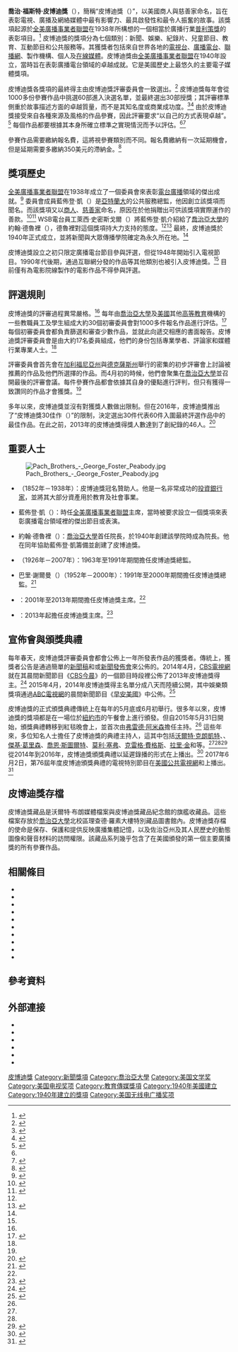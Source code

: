 {{NoteTA
|G1 = People
|G2 = Organization
}}
{{Expand English|Peabody Awards|time=2022-05-23T05:36:08+00:00}}
{{Infobox award
| name             = 皮博迪獎
| image            = File:George Foster Peabody Awards.jpg
| image_size       = 260px
| awarded_for      = 授予做出傑出成就和功勛公共服務的[[電視台|電視台]]、[[廣播電台|廣播電台]]、[[聯播網|聯播網]]、製作機構、個人及[[互聯網|互聯網網站]]。
| date             = {{Start date and age|1941|03|29}}
| country          = {{USA}}
| presenter        = [[喬治亞大學|喬治亞大學]]{{Link-en|亨利·格雷迪新聞與大眾傳播學院|Henry W. Grady College of Journalism and Mass Communication|新聞與大眾傳播學院}}
| website          = {{URL|https://peabodyawards.com/}}
}}

'''喬治·福斯特·皮博迪獎'''（{{Lang-en|The George Foster Peabody Awards}}），簡稱“皮博迪獎（{{lang|en|Peabody Awards}}）”，以美國商人與慈善家{{Link-en|喬治·福斯特·皮博迪|George Foster Peabody}}命名，旨在表彰電視、廣播及網絡媒體中最有影響力、最具啟發性和最令人振奮的故事。該獎項起源於[[全美廣播事業者聯盟|全美廣播事業者聯盟]]在1938年所構想的一個相當於廣播行業[[普利策獎|普利策獎]]的表彰項目。<ref>{{cite web |author1=John M. Cunningham |title=Peabody Award |url=https://www.britannica.com/topic/Peabody-Award |publisher=[[大英百科全書|大英百科全書]] |accessdate=2022-05-23 |language=en}}</ref> 皮博迪獎的獎項分為七個類別：新聞、娛樂、紀錄片、兒童節目、教育、互動節目和公共服務等。其獲獎者包括來自世界各地的[[電視台|電視台]]、[[廣播電台|廣播電台]]、[[聯播網|聯播網]]、製作機構、個人及[[互聯網|在線媒體]]。皮博迪獎由[[全美廣播事業者聯盟|全美廣播事業者聯盟]]在1940年設立，當時旨在表彰廣播電台領域的卓越成就。它是美國歷史上最悠久的主要電子媒體獎項。

皮博迪獎各獎項的最終得主由皮博迪獎評審委員會一致選出。<ref>{{cite web |title=Our Story |url=https://peabodyawards.com/our-story/ |publisher=皮博迪獎 |accessdate=2022-05-23 |language=en |quote=Chosen each year by a diverse Board of Jurors through unanimous vote,}}</ref> 皮博迪獎每年會從1000多份參賽作品中挑選60部進入決選名單，並最終選出30部授獎；其評審標準側重於故事描述方面的卓越質量，而不是其知名度或商業成功度。<ref name="Moore">{{cite news |author1={{Link-en|弗雷澤·摩爾|Frazier Moore}} |title=Emmys over? Now let's get acquainted with the Peabodys |url=https://news.google.com/newspapers?id=0UwLAAAAIBAJ&pg=6671,4207961&dq=peabody-award+television+1948&hl=en |via=[[Google新闻|Google新闻]] |newspaper={{Link-en|每日信使報 (亞利桑那州)|The Daily Courier (Arizona)|每日信使報}} |publisher=[[美聯社|美聯社]] |accessdate=2022-05-23 |page=3B |language=en |date=2002-09-26}}</ref><ref name="Shearer">{{cite web |author1=Lee Shearer |title=UGA names new Peabody director |url=http://onlineathens.com/stories/032701/uga_0327010006.shtml |publisher={{Link-en|雅典旗幟－先驅報|Athens Banner-Herald}} |accessdate=2022-05-23 |archiveurl=https://web.archive.org/web/20130605141124/http://onlineathens.com/stories/032701/uga_0327010006.shtml |archivedate=2013-06-05 |language=en |date=2001-03-27}}</ref> 由於皮博迪獎接受來自各種來源及風格的作品參賽，因此評審要求“以自己的方式表現卓越”。<ref name="Variety">{{cite web |title=Peabody board casts wide net for excellence |url=https://variety.com/2011/film/news/peabody-board-casts-wide-net-for-excellence-1118037186/ |publisher=[[綜藝_(雜誌)|綜藝]] |accessdate=2022-05-23 |language=en |date=2011-05-21}}</ref> 每個作品都要根據其本身所確立標準之實現情況而予以評估。<ref name="Moore" /><ref>{{cite web |author1=Jenny Lawhorn |title=NPR Wins Peabody Award for Iraq Reporting |url=https://www.npr.org/about/press/050409.peabody.html |publisher=[[全國公共廣播電台|全國公共廣播電台]] |accessdate=2022-05-23 |archiveurl=https://web.archive.org/web/20050907063311/https://www.npr.org/about/press/050409.peabody.html |archivedate=2005-09-07 |language=en |date=2005-04-09}}</ref>

參賽作品需要繳納報名費，這將視參賽類別而不同。報名費繳納有一次延期機會，但是延期需要多繳納350美元的滯納金。<ref>{{cite web |title=4. Entry Fees & Late Period - Submissions for 2021 Peabody Awards |url=https://peabodyawards.com/submit/ |publisher=皮博迪獎 |accessdate=2022-05-23 |language=en}}</ref>

== 獎項歷史 ==
[[全美廣播事業者聯盟|全美廣播事業者聯盟]]在1938年成立了一個委員會來表彰[[電台廣播|電台廣播]]領域的傑出成就。<ref>{{cite news |title=Broadcasters Honor Rusk |url=https://news.google.com/newspapers?id=NQ1SAAAAIBAJ&pg=2642,2766145&dq=1939+national+association+of+broadcasters+peabody&hl=en |accessdate=2022-05-23 |work={{Link-en|奧爾巴尼先驅報|The Albany Herald}} |agency=[[美聯社|美聯社]] |date=1989-01-19 |page=6A |language=en |via=[[Google新聞|Google新聞]]}}</ref> 委員會成員藍佈登·凱（{{lang|en|Lambdin Kay}}）是[[亞特蘭大|亞特蘭大]]{{Link-en|WSB (調幅廣播)|WSB (AM)|WSB電台}}的公共服務總監，他因創立該獎項而聞名。而該獎項又以[[商人|商人]]、[[慈善家|慈善家]]{{Link-en|喬治·福斯特·皮博迪|George Foster Peabody}}命名，原因在於他捐贈出可供該獎項實際運作的善款。<ref>{{cite web |title=New Order of Merit |url=http://www.time.com/time/magazine/article/0%2C9171%2C765429%2C00.html |publisher=[[時代雜誌|時代周刊]] |accessdate=2022-05-23 |archiveurl=https://web.archive.org/web/20071209181428/http://www.time.com/time/magazine/article/0,9171,765429,00.html |archivedate=2007-12-09 |language=en |date=1941-04-07}}</ref><ref name="TheStreet">{{cite web |title=60 Minutes Journalist To Deliver UGA's Peabody-Smithgall Lecture |url=http://www.thestreet.com/story/11048680/60-minutes-journalist-to-deliver-ugas-peabody-smithgall-lecture.html |website={{Link-en|華爾街 (網站)|TheStreet|華爾街}} |publisher=[[美通社|美通社]] |accessdate=2022-05-23 |archiveurl=https://archive.ph/20130630102916/http://www.thestreet.com/story/11048680/60-minutes-journalist-to-deliver-ugas-peabody-smithgall-lecture.html |archivedate=2013-06-30 |language=en |date=2011-03-16}}</ref> WSB電台員工萊西·史密斯戈爾（{{lang|en|Lessie Smithgall}}）將藍佈登·凱介紹給了[[喬治亞大學|喬治亞大學]]{{Link-en|亨利·格雷迪新聞與大眾傳播學院|Henry W. Grady College of Journalism and Mass Communication|新聞與大眾傳播學院}}的約翰·德魯裡（{{lang|en|John E. Drewry}}），德魯裡對這個獎項持大力支持的態度。<ref name="TheStreet" /><ref>{{cite web |title=Local business icons inducted into hall of fame |url=http://accesswdun.com/article/2012/4/247498 |publisher=AccessWDUN |accessdate=2022-05-23 |archiveurl=https://web.archive.org/web/20160213195321/http://accesswdun.com/article/2012/4/247498 |archivedate=2016-02-13 |date=2012-04-13 |language=en}}</ref> 最終，皮博迪獎於1940年正式成立，並將新聞與大眾傳播學院確定為永久所在地。<ref name="Variety" />

皮博迪獎設立之初只限定廣播電台節目參與評選，但從1948年開始引入電視節目。1990年代後期，通過互聯網分發的作品等其他類別也被引入皮博迪獎。<ref name="Moore" /> 目前僅有為電影院線製作的電影作品不得參與評選。

== 評選規則 ==
皮博迪獎的評審過程異常嚴格。<ref name="Moore" /> 每年由[[喬治亞大學|喬治亞大學]]及[[美國|美國]]其他[[高等教育|高等教育]]機構的一些教職員工及學生組成大約30個初審委員會對1000多件報名作品進行評估。<ref name="TheCitizenNews">{{cite web |title=Local student to judge Peabodys |url=http://www.thecitizen.com/archive/main/archive-040317/weekend/w-07.html |publisher=The Citizen News |accessdate=2022-05-23 |archiveurl=https://web.archive.org/web/20131105155611/http://www.thecitizen.com/archive/main/archive-040317/weekend/w-07.html |archivedate=2013-11-05 |language=en |date=2004-03-17}}</ref> 每個初審委員會都負責篩選和審查少數作品，並就此向{{Link-en|皮博迪獎評審委員會|The George Foster Peabody Awards Board of Jurors}}遞交相應的書面報告。皮博迪獎評審委員會是由大約17名委員組成，他們的身份包括專業學者、評論家和媒體行業專業人士。<ref name="TheCitizenNews" />

評審委員會首先會在[[加利福尼亞州|加利福尼亞州]]與[[德克薩斯州|德克薩斯州]]舉行的密集的初步評審會上討論被推薦的作品及他們所選擇的作品。而4月初的時候，他們會聚集在[[喬治亞大學|喬治亞大學]]並召開最後的評審會議。每件參賽作品都會依據其自身的優點進行評判，但只有獲得一致讚同的作品才會獲獎。<ref name="Moore" />

多年以來，皮博迪獎並沒有對獲獎人數做出限制。但在2016年，皮博迪獎推出了“皮博迪獎30佳作（{{lang|en|Peabody 30}}）”的限制，決定選出30件代表60件入圍最終評選作品中的最佳作品。在此之前，2013年的皮博迪獎得獎人數達到了創紀錄的46人。<ref>{{cite web |title=Peabody Hands Out A Record 46 Awards |url=https://tvnewscheck.com/uncategorized/article/peabody-hands-out-a-record-46-awards/ |publisher=TVNewsCheck |accessdate=2022-05-23 |language=en |date=2014-04-02}}</ref>

== 重要人士 ==
[[File:Pach_Brothers_-_George_Foster_Peabody.jpg|thumb]]

* {{Link-en|喬治·福斯特·皮博迪|George Foster Peabody}}（1852年－1938年）：皮博迪獎冠名贊助人。他是一名非常成功的[[投资银行|投資]][[銀行家|銀行家]]，並將其大部分資產用於教育及社會事業。

* 藍佈登·凱（{{lang|en|Lambdin Kay}}）：時任[[全美廣播事業者聯盟|全美廣播事業者聯盟]]主席，當時被要求設立一個獎項來表彰廣播電台領域裡的傑出節目或表演。

* 約翰·德魯裡（{{lang|en|John E. Drewry}}）：[[喬治亞大學|喬治亞大學]]{{Link-en|亨利·格雷迪新聞與大眾傳播學院|Henry W. Grady College of Journalism and Mass Communication|新聞與大眾傳播學院}}首任院長，於1940年創建該學院時成為院長。他在同年協助藍佈登·凱籌備並創建了皮博迪獎。

* {{Link-en|沃思·麥克道格拉德|Worth McDougald}}（1926年－2007年）：1963年至1991年期間擔任皮博迪獎總監。

* 巴里·謝爾曼（{{lang|en|Barry Sherman}}）（1952年－2000年）：1991年至2000年期間擔任皮博迪獎總監。<ref>{{cite web |title=About the Authors |url=https://highered.mheducation.com/sites/0073135801/information_center_view0/about_the_authors.html |publisher=McGraw-Hill Global Education Holdings, LLC |accessdate=2022-05-23 |language=en}}</ref>

* {{Link-en|霍勒斯·紐科姆|Horace Newcomb}}：2001年至2013年期間擔任皮博迪獎主席。<ref name="Shearer" />

* {{Link-en|傑弗瑞·瓊斯 (作者)|Jeffrey P. Jones|傑弗瑞·瓊斯}}：2013年起擔任皮博迪獎主席。<ref>{{cite web |title=Meet the Director |url=https://peabodyawards.com/our-story/#meet-the-director |publisher=皮博迪獎 |accessdate=2022-05-23 |language=en}}</ref>

== 宣佈會與頒獎典禮 ==
每年春天，皮博迪獎評審委員會都會公佈上一年所發表作品的獲獎者。傳統上，獲獎者公告是通過簡單的[[新聞稿|新聞稿]]和或[[記者會|新聞發佈會]]來公佈的。2014年4月，[[CBS_(電視網)|CBS電視網]]就在其晨間新聞節目《[[CBS今晨|CBS今晨]]》的一個節目時段裡公佈了2013年皮博迪獎得主。<ref name="Shedd">{{cite web |author1=Matt Shedd |title=Ira Glass Will Host 73rd Annual Peabody Awards |url=https://peabodyawards.com/stories/story/another-great-article3 |publisher=皮博迪獎 |accessdate=2022-05-23 |archiveurl=https://web.archive.org/web/20140404102818/https://peabodyawards.com/stories/story/another-great-article3 |archivedate=2014-04-04 |language=en |date=2014-03-26}}</ref> 2015年4月，2014年皮博迪獎得主名單分成八天而陸續公開，其中娛樂類獎項通過[[美國廣播公司|ABC電視網]]的晨間新聞節目《[[早安美國|早安美國]]》中公佈。<ref name="Peabody74">{{cite web |title=74th Annual Peabody Award Winners |url=https://peabodyawards.com/stories/74th-annual-peabody-award-winners/ |publisher=皮博迪獎 |accessdate=2022-05-23 |language=en}}</ref>

皮博迪獎的正式頒獎典禮傳統上在每年的5月底或6月初舉行。很多年以來，皮博迪獎的獎項都是在一場位於[[紐約市|紐約市]]的午餐會上進行頒發。但自2015年5月31日開始，頒獎典禮轉移到紅毯晚會上，並首次由[[弗雷德·阿米森|弗雷德·阿米森]]擔任主持。<ref name="Peabody74" /> 這些年來，多位知名人士擔任了皮博迪獎的典禮主持人，這其中包括[[沃爾特·克朗凱特|沃爾特·克朗凱特]]、{{Link-en|萊斯利·斯塔爾|Lesley Stahl}}、[[傑基·葛里森|傑基·葛里森]]、[[喬恩·斯圖爾特|喬恩·斯圖爾特]]、[[莫利·塞弗|莫利·塞弗]]、[[克雷格·費格斯|克雷格·費格斯]]、[[拉里·金|拉里·金]]和{{Link-en|艾拉·格拉斯|Ira Glass}}等。<ref name="Moore" /><ref name="Shedd" /><ref>{{cite web |last1=https://web.archive.org/web/20110310213905/https://www.huffingtonpost.com/2011/03/07/larry-king-hosting-peabod_n_832306.html |first1=2011-03-10 |title=Larry King Hosting Peabody Awards |url=https://www.huffingtonpost.com/2011/03/07/larry-king-hosting-peabod_n_832306.html |publisher=[[赫芬顿邮报|赫芬顿邮报]] |accessdate=2022-05-23 |language=en |date=2011-03-07}}</ref> 從2014年到2016年，皮博迪獎頒獎典禮以延遲錄播的形式在{{Link-en|樞軸電視網|Pivot (TV network)}}上播出。<ref>{{cite web |title=Participant Media’s Pivot to Broadcast Peabody Awards Through 2016 |url=https://variety.com/2014/tv/awards/participant-medias-pivot-to-broadcast-peabody-awards-through-2016-1201136537/ |publisher=[[綜藝_(雜誌)|綜藝]] |accessdate=2022-05-23 |language=en |date=2014-03-17}}</ref> 2017年6月2日，第76屆年度皮博迪頒獎典禮的電視特別節目在[[公共广播电视公司|美國公共電視網]]和{{Link-en|融合電視台|Fusion TV}}上播出。<ref>{{cite web |author1=Erik Pedersen |title=Peabody Awards 2017 To Air On PBS & Fusion; Rashida Jones Set As Host |url=https://deadline.com/2017/04/peabody-awards-2017-rashida-jones-host-pbs-fusion-1202060099/ |publisher=[[Deadline|Deadline]] |accessdate=2022-05-23 |language=en |date=2017-04-03}}</ref>

== 皮博迪獎存檔 ==
皮博迪獎藏品是沃爾特·布朗媒體檔案與皮博迪獎藏品紀念館的旗艦收藏品。這些檔案存放於[[喬治亞大學|喬治亞大學]]北校區理查德·羅素大樓特別藏品圖書館內。皮博迪獎存檔的使命是保存、保護和提供反映廣播集體記憶，以及佐治亞州及其人民歷史的動態圖像和聲音材料的訪問權限。該藏品系列幾乎包含了在美國頒發的第一個主要廣播獎的所有參賽作品。

== 相關條目 ==
{{Commons category|Peabody Award|皮博迪獎}}

* {{Link-en|美國電視獎項列表|List of American television awards}}
* {{Link-en|皮博迪獎得主列表 (1940年代)|List of Peabody Award winners (1940–1949)}}
* {{Link-en|皮博迪獎得主列表 (1950年代)|List of Peabody Award winners (1950–1959)}}
* {{Link-en|皮博迪獎得主列表 (1960年代)|List of Peabody Award winners (1960–1969)}}
* {{Link-en|皮博迪獎得主列表 (1970年代)|List of Peabody Award winners (1970–1979)}}
* {{Link-en|皮博迪獎得主列表 (1980年代)|List of Peabody Award winners (1980–1989)}}
* {{Link-en|皮博迪獎得主列表 (1990年代)|List of Peabody Award winners (1990–1999)}}
* {{Link-en|皮博迪獎得主列表 (2000年代)|List of Peabody Award winners (2000–2009)}}
* {{Link-en|皮博迪獎得主列表 (2010年代)|List of Peabody Award winners (2010–2019)}}
* {{Link-en|皮博迪獎得主列表 (2020年代)|List of Peabody Award winners (2010–2019)}}

== 參考資料 ==
{{Reflist}}

== 外部連接 ==
* {{Official website|https://peabodyawards.com/}}{{en}}
* {{Twitter|PeabodyAwards|皮博迪獎}}
* {{Facebook|PeabodyAwards|皮博迪獎}}
* {{Instagram|PeabodyAwards|皮博迪獎}}
* {{YouTube|u=PeabodyAwardChannel|皮博迪獎}}
* {{Vimeo|peabodyawards|皮博迪獎}}

{{Portal bar|美國|電視|電影|新聞|教育}}
{{Authority control}}
{{DEFAULTSORT:Peabodys}}

[[Category:皮博迪獎|]]
[[Category:新聞獎項|Category:新聞獎項]]
[[Category:喬治亞大學|Category:喬治亞大學]]
[[Category:美国文学奖|Category:美国文学奖]]
[[Category:美国电视奖项|Category:美国电视奖项]]
[[Category:教育傳媒獎項|Category:教育傳媒獎項]]
[[Category:1940年美國建立|Category:1940年美國建立]]
[[Category:1940年建立的獎項|Category:1940年建立的獎項]]
[[Category:美国无线电广播奖项|Category:美国无线电广播奖项]]